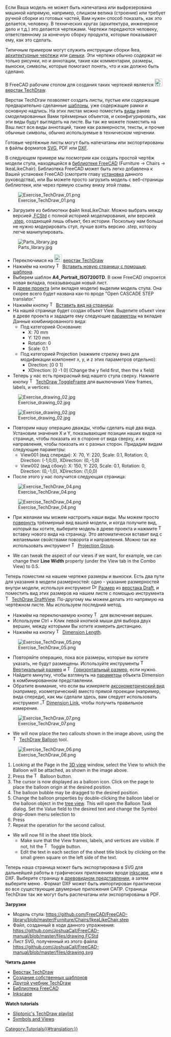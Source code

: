 <languages/>

{{Docnav
|[[Manual:Preparing models for 3D printing/ru|Подготовка для 3D печати]]
|[[Manual:BIM modeling/ru|Моделирование BIM]]
|[[Manual:Introduction/ru|Руководство: Начало]]
|IconC=Crystal Clear manual.png
}}

{{Manual:TOC}}

<div class="mw-translate-fuzzy">
{{VeryImportantMessage|Этот урок использует последние возможности разрабатываемой версии FreeCAD 0.19.}}
Если Ваша модель не может быть напечатана или выфрезерована машиной напрямую, например, слишком велика (строение) или требует ручной сборки из готовых частей, Вам нужен способ показать, как это делается, человеку. В технических кругах (архитектура, инженерное дело и т.д.) это делается чертежами. Чертежи передаются человеку, ответственному за конечную сборку продукта, которые показывают ему, как это сделать.
</div>

Типичным примером могут служить инструкции сборки Ikea, [https://ru.wikipedia.org/wiki/Архитектурная_графика архитектурные чертежи] или [https://ru.wikipedia.org/wiki/Синька_(копия_чертежа) синьки]. Эти чертежи обычно содержат не только рисунки, но и аннотации, такие как комментарии, размеры, выноски, символы, которые помогают понять, что и как должно быть сделано.

В FreeCAD рабочим столом для создания таких чертежей является [[Image:Workbench_TechDraw.svg|24px]] [[TechDraw_Workbench/ru|верстак TechDraw]]. 

Верстак TechDraw позволяет создать листы, пустые или содержащие предварительно сделанные [[TechDraw_Templates/ru|шаблоны]], уже содержащие рамки и основную надпись. На этих листах можно поместить [[Drawing_View/ru|виды]] ранее смоделированных Вами трёхмерных объектов, и сконфигурировать, как эти виды будут выглядеть на листе. Вы так же можете поместить на Ваш лист все виды аннотаций, такие как размерности, тексты, и прочие обычные символы, обычно используемые в техническом черчении.

Готовые чертёжные листы могут быть напечатаны или экспортированы в файлы форматов [https://ru.wikipedia.org/wiki/SVG SVG], PDF или [https://ru.wikipedia.org/wiki/DXF DXF].

<div class="mw-translate-fuzzy">
В следующем примере мы посмотрим как создать простой чертёж модели стула, находящейся в [https://github.com/FreeCAD/FreeCAD-library библиотеке FreeCAD] (Furniture → Chairs → IkeaLikeChair). Библиотека FreeCAD может быть легко добавлена к Вашей установке FreeCAD (смотрите главу [[Manual:Installing/ru|установка]] данного руководства), или Вы можете просто загрузить модель с веб-страницы библиотеки, или через прямую ссылку внизу этой главы.
</div>

[[Image:Exercise_TechDraw_01.png]]

<div class="mw-translate-fuzzy">
* Загрузите из библиотеки файл IkeaLikeChair. Можно выбрать между версией [[File_Format_FCStd/ru|.FCStd]] с полной историей моделирования, или версией [[STEP/ru|.step]], создающей лишь объект, без истории. Поскольку нам больше не нужно модерировать стул, лучше взять версию .step, котороу легче манипулировать.
</div>

[[Image:Parts_library.jpg]]

<div class="mw-translate-fuzzy">
* Переключимся на [[Image:Workbench_TechDraw.svg|24px]] [[TechDraw_Workbench/ru|верстак TechDraw]]
* Нажмём на кнопку [[Image:TechDraw_PageTemplate.svg|16px]] [[TechDraw_PageTemplate/ru|Вставить новую страницу с помощью шаблона]].
* Выберем шаблон '''A4_Portrait_ISO7200TD'''. В окне FreeCAD откроется новая вкладка, показывающая новый лист. 
* В [[tree view/ru|древе проекта]] (или вкладке модели) выделим модель стула. Она скорее всего будет названа как-то вроде "Open CASCADE STEP translator."
* Нажмём кнопку [[Image:TechDraw_View.svg|16px]] [[TechDraw_View/ru|Вставить вид на страницу]].
* На нашей странице будет создан объект View. Выделите объект view в древе проекта и зададите ему следующие [[TechDraw_View#Properties/ru|параметры]] на вкладке Данные комбинированного вида:
**Под категорией Основание:
*** X: 70 mm
*** Y: 120 mm
*** Rotation: 0
*** Scale: 0.1
**Под категорией Projection (нажмите стрелку вниз для модификации компонент x, y, и z этих параметров отдельно):
*** Direction: [0 0 1]
*** XDirection: [0 -1 0] (Change the y field first, then the x field)
* Теперь у нас есть прекрасный вид нашего стула сверху. Нажмите кнопку [[Image:TechDraw_ToggleFrame.svg|16px]] [[TechDraw_ToggleFrame/ru|TechDraw ToggleFrame]] для выключения View frames, labels, и vertices:
 
[[Image:Exercise_drawing_02.jpg]]
</div>

[[Image:Exercise_drawing_02.jpg]]

<div class="mw-translate-fuzzy">
* Повторим нашу операцию дважды, чтобы сделать ещё два вида. Установим значения X и Y, показывающие позиции наших видов на странице, чтобы показать их в стороне от вида сверху, и их направления, чтобы показать их с разных сторон. Придадим видам следующие параметры:
** View001 (вид спереди): X: 70, Y: 220, Scale: 0.1, Rotation: 0, Direction: (-1,0,0), XDirection: (0,-1,0)
** View002 (вид сбоку): X: 150, Y: 220, Scale: 0.1, Rotation: 0, Direction: (0,-1,0), XDirection: (1,0,0)
* После этого у нас получится следующая страница:
 
[[Image:Exercise_TechDraw_04.png]]
</div>

[[Image:Exercise_TechDraw_04.png]]

<div class="mw-translate-fuzzy">
* При желании мы можем настроить наши виды. Мы можем просто [[Manual:Navigating in the 3D view/ru|повернуть]] трёхмерный вид вашей модели, и когда получите вид, который вы хотите, выберите модель в древе проекта и нажмите [[Image:TechDraw_View.svg|16px]] вставку нового вида на страницу. Это автоматически вставит вид с желаемыми свойствами поворота и направления. Можно так же использовать инструмент [[Image:TechDraw_ProjectionGroup.svg|16px]] [[TechDraw_ProjectionGroup/ru|Projection Group]].
</div>

* We can tweak the aspect of our views if we want, for example, we can change their '''Line Width''' property (under the View tab in the Combo View) to 0.5.

<div class="mw-translate-fuzzy">
Теперь поместим на нашем чертеже размеры и выноски. Есть два пути для указания в модели размерностей: одно - указание размерностей внутри модели, используя инструмент [[Image:Draft_Dimension.svg|16px]] [[Draft_Dimension/ru|Размер]] из [[Draft_Workbench/ru|верстака Draft]], и поместить вид этих размеров на нашем листе с помощью инструмента [[Image:TechDraw_DraftView.svg|16px]] [[TechDraw_DraftView|TechDraw DraftView]]. По-другому мы можем делать это напрямую на чертёжном листе. Мы используем последний метод.
</div>

<div class="mw-translate-fuzzy">
* Нажмём на переключаемую кнопку [[Image:TechDraw_ToggleFrame.svg|16px]] для включения вершин.
* Используем Ctrl + Клик левой кнопкой мыши для выбора двух вершин, между которыми Вы хотите измерить дистанцию.
* Нажмём на кнопку [[Image:TechDraw_LengthDimension.svg|16px]] [[TechDraw_LengthDimension/ru|Dimension Length]].
</div>

[[Image:Exercise_TechDraw_05.png]]

<div class="mw-translate-fuzzy">
* Повторяйте операцию, пока все размеры, которые вы хотите указать, не будут размещены. Используйте инструменты [[Image:TechDraw_VerticalDimension.svg|16px]] [[TechDraw_VerticalDimension/ru|Вертикальный размер]] и [[Image:TechDraw_HorizontalDimension.svg|16px]] [[TechDraw_HorizontalDimension/ru|Горизонтальный размер]], если нужно. 
* Найдите минутку, чтобы взглянуть на [[TechDraw_LengthDimension/ru#Properties|параметры]] объекта Dimension в комбинированном представлении. 
* Обратите внимание, что если вы измеряете [https://en.wikipedia.org/wiki/Axonometric_projection аксонометрический вид] (например, изометрический) вместо прямой проекции (например, вида спереди), как мы сделали здесь, вам следует использовать инструмент [[Image: TechDraw_LinkDimension.svg|16px]] [[TechDraw_LinkDimension/ru|Dimension Link]], чтобы получить правильное измерение.
</div>

[[Image:Exercise_TechDraw_07.png]]

* We will now place the two callouts shown in the image above, using the [[Image:TechDraw_Balloon.svg|16px]] [[TechDraw_Balloon|TechDraw Balloon]] tool.

[[Image:Exercise_TechDraw_06.png]]

# Looking at the Page in the [[3D_view|3D view]] window, select the View to which the Balloon will be attached, as shown in the image above.
# Press the [[Image:TechDraw Balloon.svg|16px]] Balloon button.
# The cursor is now displayed as a balloon icon.  Click on the page to place the balloon origin at the desired position.
# The balloon bubble may be dragged to the desired position. 
# Change the balloon properties by double-clicking the balloon label or the balloon object in the [[Tree_view|tree view]]. This will open the Balloon Task dialog. Set the Value field to the desired text and change the Symbol drop-down menu selection to {{MenuCommand|None}} 
# Press {{Button|OK}}
# Repeat the operation for the second callout.
* We will now fill in the sheet title block.
** Make sure that the View frames, labels, and vertices are visible. If not, hit the [[Image:TechDraw_ToggleFrame.svg|16px]] Toggle button.
** Edit the text in each section of the sheet title block by clicking on the small green square on the left side of the text.

<div class="mw-translate-fuzzy">
Теперь наша страница может быть экспортирована в SVG для дальнейшей работы в графических приложениях вроде [http://www.inkscape.org inkscape], или в DXF.
Выберите страницу в [[tree view/ru|древовидном представлении]], а затем выберите меню {{MenuCommand|Файл → Экспортировать}}.
Формат DXF может быть импортирован практически во все существующие двумерные приложения САПР. Страницы TechDraw так же могут быть распечатаны или экспортированы в PDF.
</div>

'''Загрузки'''

<div class="mw-translate-fuzzy">
* Модель стула: https://github.com/FreeCAD/FreeCAD-library/blob/master/Furniture/Chairs/IkeaLikeChair.step
* Файл, созданный в ходе данного упражнения: https://github.com/JoshuaCall/FreeCAD-manual/blob/master/files/drawing.FCStd
* Лист SVG, полученный из этого файла: https://github.com/JoshuaCall/FreeCAD-manual/blob/master/files/drawing.svg
</div>

'''Читать далее'''

* [[TechDraw_Workbench/ru|Верстак TechDraw]]
* [[TechDraw TemplateHowTo/ru|Создание собственных шаблонов]]
* [[Basic TechDraw Tutorial/ru|Другой учебник TechDraw]]
* [https://github.com/FreeCAD/FreeCAD-library Библиотека FreeCAD]
* [http://www.inkscape.org Inkscape]

'''Watch tutorials'''
* [https://www.youtube.com/watch?v=7LbOmSGW9F0&list=PLEuOia-QxyFKQnmM1U9yVo7eNrK_Mcln8 Sliptonic's TechDraw playlist]
* [https://www.youtube.com/watch?v=cggBR1Ghq7k Symbols and Views]


{{Docnav/ru
|[[Manual:Preparing models for 3D printing/ru|Preparing models for 3D printing]]
|[[Manual:BIM modeling/ru|BIM modeling]]
|[[Manual:Introduction/ru|Manual start]]
|IconC=Crystal Clear manual.png
}}

[[Category:Tutorials{{#translation:}}]]